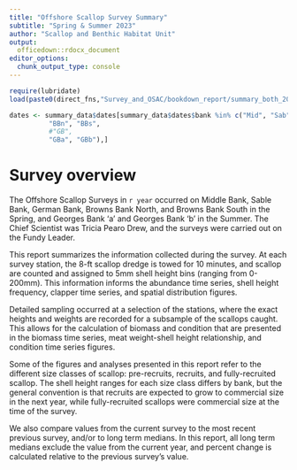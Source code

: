 ```yaml
--- 
title: "Offshore Scallop Survey Summary"
subtitle: "Spring & Summer 2023"
author: "Scallop and Benthic Habitat Unit"
output: 
  officedown::rdocx_document
editor_options: 
  chunk_output_type: console
---
```


```r
require(lubridate)
load(paste0(direct_fns,"Survey_and_OSAC/bookdown_report/summary_both_2023.Rdata"))

dates <- summary_data$dates[summary_data$dates$bank %in% c("Mid", "Sab", "Ger",
          "BBn", "BBs",
          #"GB",
          "GBa", "GBb"),]
```


# Survey overview

The Offshore Scallop Surveys in `r year` occurred on Middle Bank, Sable Bank, German Bank, Browns Bank North, and Browns Bank South in the Spring, and Georges Bank 'a' and Georges Bank 'b' in the Summer. The Chief Scientist was Tricia Pearo Drew, and the surveys were carried out on the Fundy Leader.

This report summarizes the information collected during the survey. At each survey station, the 8-ft scallop dredge is towed for 10 minutes, and scallop are counted and assigned to 5mm shell height bins (ranging from 0-200mm). This information informs the abundance time series, shell height frequency, clapper time series, and spatial distribution figures. 

Detailed sampling occurred at a selection of the stations, where the exact heights and weights are recorded for a subsample of the scallops caught. This allows for the calculation of biomass and condition that are presented in the biomass time series, meat weight-shell height relationship, and condition time series figures. 

Some of the figures and analyses presented in this report refer to the different size classes of scallop: pre-recruits, recruits, and fully-recruited scallop. The shell height ranges for each size class differs by bank, but the general convention is that recruits are expected to grow to commercial size in the next year, while fully-recruited scallops were commercial size at the time of the survey. 

We also compare values from the current survey to the most recent previous survey, and/or to long term
medians. In this report, all long term medians exclude the value from the current year, and percent change is
calculated relative to the previous survey’s value.



